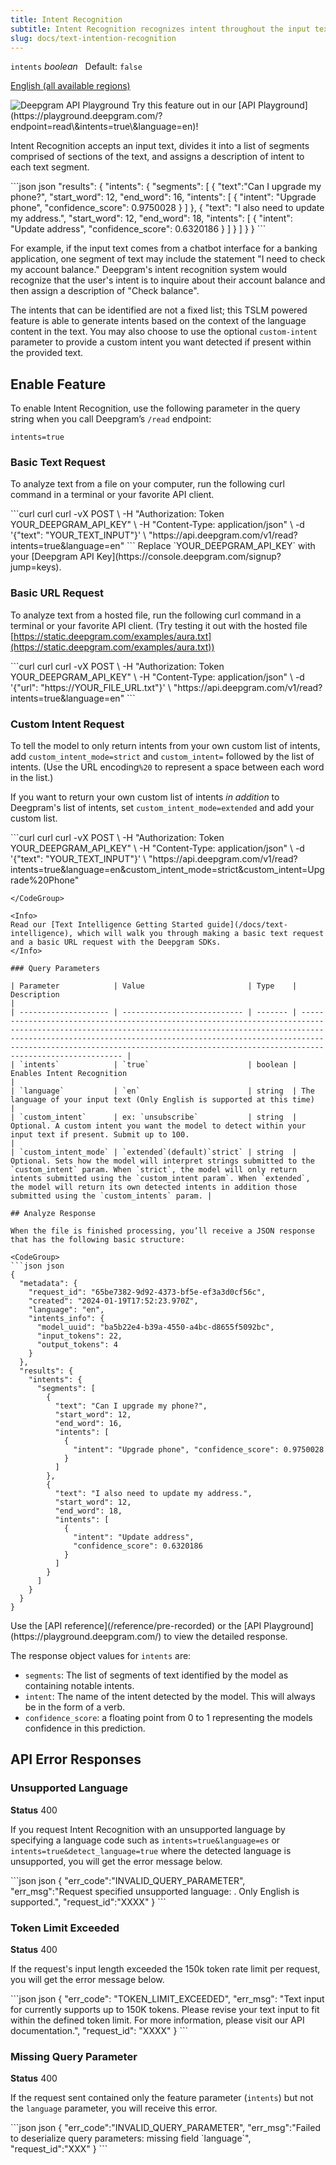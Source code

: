 ```yaml
---
title: Intent Recognition
subtitle: Intent Recognition recognizes intent throughout the input text.
slug: docs/text-intention-recognition
---
```



`intents` *boolean*   Default: `false`

[English (all available regions)](/docs/models-languages-overview)

<div class="api-playground-call">
<span>
<img src="https://res.cloudinary.com/deepgram/image/upload/v1717523786/devex/codey-greeting_rekqe1.svg" alt="Deepgram API Playground"/>   Try this feature out in our [API Playground](https://playground.deepgram.com/?endpoint=read\&intents=true\&language=en)!
</span>
</div>

Intent Recognition accepts an input text, divides it into a list of segments comprised of sections of the text, and assigns a description of intent to each text segment.

<CodeGroup>
  ```json json
  "results": {
      "intents": {
        "segments": [
          {
            "text":"Can I upgrade my phone?",
            "start_word": 12,
            "end_word": 16,
            "intents": [
              { 
                "intent": "Upgrade phone", "confidence_score": 0.9750028 
              }
            ]
          },
          {
            "text": "I also need to update my address.",
            "start_word": 12,
            "end_word": 18,
            "intents": [
              {
                "intent": "Update address",
                "confidence_score": 0.6320186
              }
            ]
          }
        ]
      }
    }
  ```
</CodeGroup>

For example, if the input text comes from a chatbot interface for a banking application, one segment of text may include the statement "I need to check my account balance." Deepgram's intent recognition system would recognize that the user's intent is to inquire about their account balance and then assign a description of "Check balance".

The intents that can be identified are not a fixed list; this TSLM powered feature is able to generate intents based on the context of the language content in the text. You may also choose to use the optional `custom-intent` parameter to provide a custom intent you want detected if present within the provided text.

## Enable Feature

To enable Intent Recognition, use the following parameter in the query string when you call Deepgram’s `/read` endpoint:

`intents=true`

### Basic Text Request

To analyze text from a file on your computer, run the following curl command in a terminal or your favorite API client.

<CodeGroup>
  ```curl curl
  curl -vX POST \
   -H "Authorization: Token YOUR_DEEPGRAM_API_KEY" \
   -H "Content-Type: application/json" \
   -d '{"text": "YOUR_TEXT_INPUT"}' \
   "https://api.deepgram.com/v1/read?intents=true&language=en"
  ```
</CodeGroup>

<Warning>
  Replace `YOUR_DEEPGRAM_API_KEY` with your [Deepgram API Key](https://console.deepgram.com/signup?jump=keys).
</Warning>

### Basic URL Request

To analyze text from a hosted file, run the following curl command in a terminal or your favorite API client. (Try testing it out with the hosted file [https://static.deepgram.com/examples/aura.txt](https://static.deepgram.com/examples/aura.txt))

<CodeGroup>
  ```curl curl
  curl -vX POST \
   -H "Authorization: Token YOUR_DEEPGRAM_API_KEY" \
   -H "Content-Type: application/json" \
   -d '{"url": "https://YOUR_FILE_URL.txt"}' \
   "https://api.deepgram.com/v1/read?intents=true&language=en"
  ```
</CodeGroup>

### Custom Intent Request

To tell the model to only return intents from your own custom list of intents, add `custom_intent_mode=strict` and `custom_intent=` followed by the list of intents. (Use the URL encoding`%20` to represent a space between each word in the list.)

If you want to return your own custom list of intents *in addition* to Deegpram's list of intents, set `custom_intent_mode=extended` and add your custom list.

<CodeGroup>
  ```curl curl
  curl -vX POST \
   -H "Authorization: Token YOUR_DEEPGRAM_API_KEY" \
   -H "Content-Type: application/json" \
   -d '{"text": "YOUR_TEXT_INPUT"}' \
   "https://api.deepgram.com/v1/read?intents=true&language=en&custom_intent_mode=strict&custom_intent=Upgrade%20Phone"
   
  ```
</CodeGroup>

<Info>
  Read our [Text Intelligence Getting Started guide](/docs/text-intelligence), which will walk you through making a basic text request and a basic URL request with the Deepgram SDKs.
</Info>

### Query Parameters

| Parameter            | Value                       | Type    | Description                                                                                                                                                                                                                                                                                                            |
| -------------------- | --------------------------- | ------- | ---------------------------------------------------------------------------------------------------------------------------------------------------------------------------------------------------------------------------------------------------------------------------------------------------------------------- |
| `intents`            | `true`                      | boolean | Enables Intent Recognition                                                                                                                                                                                                                                                                                             |
| `language`           | `en`                        | string  | The language of your input text (Only English is supported at this time)                                                                                                                                                                                                                                               |
| `custom_intent`      | ex: `unsubscribe`           | string  | Optional. A custom intent you want the model to detect within your input text if present. Submit up to 100.                                                                                                                                                                                                            |
| `custom_intent_mode` | `extended`(default)`strict` | string  | Optional. Sets how the model will interpret strings submitted to the `custom_intent` param. When `strict`, the model will only return intents submitted using the `custom_intent param`. When `extended`, the model will return its own detected intents in addition those submitted using the `custom_intents` param. |

## Analyze Response

When the file is finished processing, you’ll receive a JSON response that has the following basic structure:

<CodeGroup>
  ```json json
  {
    "metadata": {
      "request_id": "65be7382-9d92-4373-bf5e-ef3a3d0cf56c",
      "created": "2024-01-19T17:52:23.970Z",
      "language": "en",
      "intents_info": {
        "model_uuid": "ba5b22e4-b39a-4550-a4bc-d8655f5092bc",
        "input_tokens": 22,
        "output_tokens": 4
      }
    },
    "results": {
      "intents": {
        "segments": [
          {
            "text": "Can I upgrade my phone?",
            "start_word": 12,
            "end_word": 16,
            "intents": [
              { 
                "intent": "Upgrade phone", "confidence_score": 0.9750028 
              }
            ]
          },
          {
            "text": "I also need to update my address.",
            "start_word": 12,
            "end_word": 18,
            "intents": [
              {
                "intent": "Update address",
                "confidence_score": 0.6320186
              }
            ]
          }
        ]
      }
    }
  }
  ```
</CodeGroup>

<Info>
  Use the [API reference](/reference/pre-recorded) or the [API Playground](https://playground.deepgram.com/) to view the detailed response.
</Info>

The response object values for `intents` are:

* `segments`: The list of segments of text identified by the model as containing notable intents.
* `intent`: The name of the intent detected by the model. This will always be in the form of a verb.
* `confidence_score`: a floating point from 0 to 1 representing the models confidence in this prediction.

## API Error Responses

### Unsupported Language

**Status** 400

If you request Intent Recognition with an unsupported language by specifying a language code such as `intents=true&language=es` or `intents=true&detect_language=true` where the detected language is unsupported, you will get the error message below.

<CodeGroup>
  ```json json
  {
    "err_code":"INVALID_QUERY_PARAMETER",
    "err_msg":"Request specified unsupported language: <language_name>. Only English is supported.",
    "request_id":"XXXX"
  }
  ```
</CodeGroup>

### Token Limit Exceeded

**Status** 400

If the request's input length exceeded the 150k token rate limit per request, you will get the error message below.

<CodeGroup>
  ```json json
  {
    "err_code": "TOKEN_LIMIT_EXCEEDED",
    "err_msg": "Text input for <api_name> currently supports up to 150K tokens. Please revise your text input to fit within the defined token limit. For more information, please visit our API documentation.",
    "request_id": "XXXX"
  }
  ```
</CodeGroup>

### Missing Query Parameter

**Status** 400

If the request sent contained only the feature parameter (`intents`) but not the `language` parameter, you will receive this error.

<CodeGroup>
  ```json json
  {
    "err_code":"INVALID_QUERY_PARAMETER",
    "err_msg":"Failed to deserialize query parameters: missing field `language`",
    "request_id":"XXX"
  }
  ```
</CodeGroup>
